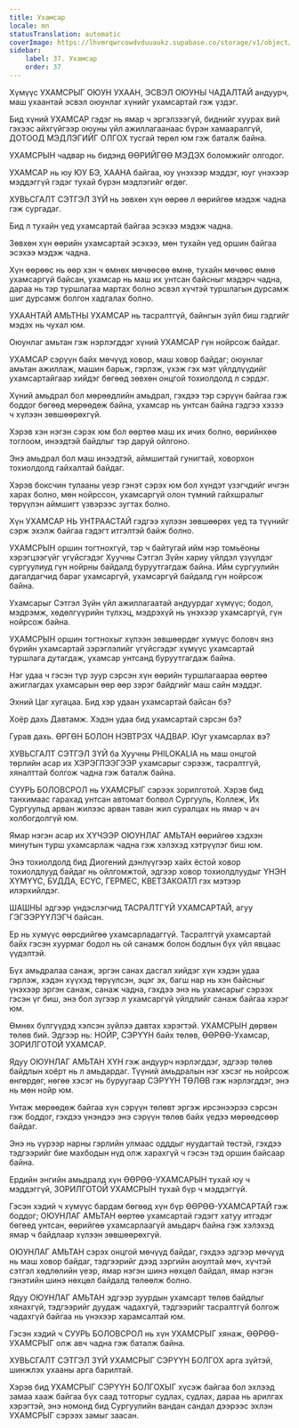 ```yaml
---
title: Ухамсар
locale: mn
statusTranslation: automatic
coverImage: https://lhvmrqwrcowdvduuaukz.supabase.co/storage/v1/object/public/strapi-uploads/small_cover-educacion-fundamental.webp-2d51a7828a2b1309555be27f7e2a61a0.webp
sidebar:
    label: 37. Ухамсар
    order: 37
---
```

Хүмүүс УХАМСРЫГ ОЮУН УХААН, ЭСВЭЛ ОЮУНЫ ЧАДАЛТАЙ андуурч, маш ухаантай эсвэл оюунлаг хүнийг ухамсартай гэж үздэг.

Бид хүний УХАМСАР гэдэг нь ямар ч эргэлзээгүй, биднийг хуурах вий гэхээс айхгүйгээр оюуны үйл ажиллагаанаас бүрэн хамааралгүй, ДОТООД МЭДЛЭГИЙГ ОЛГОХ тусгай төрөл юм гэж баталж байна.

УХАМСРЫН чадвар нь бидэнд ӨӨРИЙГӨӨ МЭДЭХ боломжийг олгодог.

УХАМСАР нь юу ЮУ БЭ, ХААНА байгаа, юу үнэхээр мэддэг, юуг үнэхээр мэддэггүй гэдэг тухай бүрэн мэдлэгийг өгдөг.

ХУВЬСГАЛТ СЭТГЭЛ ЗҮЙ нь зөвхөн хүн өөрөө л өөрийгөө мэдэж чадна гэж сургадаг.

Бид л тухайн үед ухамсартай байгаа эсэхээ мэдэж чадна.

Зөвхөн хүн өөрийн ухамсартай эсэхээ, мөн тухайн үед оршин байгаа эсэхээ мэдэж чадна.

Хүн өөрөөс нь өөр хэн ч өмнөх мөчөөсөө өмнө, тухайн мөчөөс өмнө ухамсаргүй байсан, ухамсар нь маш их унтсан байсныг мэдэрч чадна, дараа нь тэр туршлагаа мартах болно эсвэл хүчтэй туршлагын дурсамж шиг дурсамж болгон хадгалах болно.

УХААНТАЙ АМЬТНЫ УХАМСАР нь тасралтгүй, байнгын зүйл биш гэдгийг мэдэх нь чухал юм.

Оюунлаг амьтан гэж нэрлэгддэг хүний УХАМСАР гүн нойрсож байдаг.

УХАМСАР сэрүүн байх мөчүүд ховор, маш ховор байдаг; оюунлаг амьтан ажиллаж, машин барьж, гэрлэж, үхэж гэх мэт үйлдлүүдийг ухамсартайгаар хийдэг бөгөөд зөвхөн онцгой тохиолдолд л сэрдэг.

Хүний амьдрал бол мөрөөдлийн амьдрал, гэхдээ тэр сэрүүн байгаа гэж боддог бөгөөд мөрөөдөж байна, ухамсар нь унтсан байна гэдгээ хэзээ ч хүлээн зөвшөөрөхгүй.

Хэрэв хэн нэгэн сэрэх юм бол өөртөө маш их ичих болно, өөрийнхөө тоглоом, инээдтэй байдлыг тэр даруй ойлгоно.

Энэ амьдрал бол маш инээдтэй, аймшигтай гунигтай, ховорхон тохиолдолд гайхалтай байдаг.

Хэрэв боксчин тулааны үеэр гэнэт сэрэх юм бол хүндэт үзэгчдийг ичгэн харах болно, мөн нойрссон, ухамсаргүй олон түмний гайхшралыг төрүүлэн аймшигт үзвэрээс зугтах болно.

Хүн УХАМСАР НЬ УНТРААСТАЙ гэдгээ хүлээн зөвшөөрөх үед та түүнийг сэрж эхэлж байгаа гэдэгт итгэлтэй байж болно.

УХАМСРЫН оршин тогтнохгүй, тэр ч байтугай ийм нэр томьёоны хэрэгцээгүйг үгүйсгэдэг Хуучны Сэтгэл Зүйн хариу үйлдэл үзүүлдэг сургуулиуд гүн нойрны байдалд буруутгагдаж байна. Ийм сургуулийн дагалдагчид бараг ухамсаргүй, ухамсаргүй байдалд гүн нойрсож байна.

Ухамсарыг Сэтгэл Зүйн үйл ажиллагаатай андуурдаг хүмүүс; бодол, мэдрэмж, хөдөлгүүрийн түлхэц, мэдрэхүй нь үнэхээр ухамсаргүй, гүн нойрсож байна.

УХАМСРЫН оршин тогтнохыг хүлээн зөвшөөрдөг хүмүүс боловч янз бүрийн ухамсартай зэрэглэлийг үгүйсгэдэг хүмүүс ухамсартай туршлага дутагдаж, ухамсар унтсанд буруутгагдаж байна.

Нэг удаа ч гэсэн түр зуур сэрсэн хүн өөрийн туршлагаараа өөртөө ажиглагдах ухамсарын өөр өөр зэрэг байдгийг маш сайн мэддэг.

Эхний Цаг хугацаа. Бид хэр удаан ухамсартай байсан бэ?

Хоёр дахь Давтамж. Хэдэн удаа бид ухамсартай сэрсэн бэ?

Гурав дахь. ӨРГӨН БОЛОН НЭВТРЭХ ЧАДВАР. Юуг ухамсарлах вэ?

ХУВЬСГАЛТ СЭТГЭЛ ЗҮЙ ба Хуучны PHILOKALIA нь маш онцгой төрлийн асар их ХЭРЭГЛЭЭГЭЭР ухамсарыг сэрээж, тасралтгүй, хяналттай болгож чадна гэж баталж байна.

СУУРЬ БОЛОВСРОЛ нь УХАМСРЫГ сэрээх зорилготой. Хэрэв бид танхимаас гарахад унтсан автомат болвол Сургууль, Коллеж, Их Сургуульд арван жилээс арван таван жил суралцах нь ямар ч ач холбогдолгүй юм.

Ямар нэгэн асар их ХҮЧЭЭР ОЮУНЛАГ АМЬТАН өөрийгөө хэдхэн минутын турш ухамсарлаж чадна гэж хэлэхэд хэтрүүлэг биш юм.

Энэ тохиолдолд бид Диогений дэнлүүгээр хайх ёстой ховор тохиолдлууд байдаг нь ойлгомжтой, эдгээр ховор тохиолдлуудыг ҮНЭН ХҮМҮҮС, БУДДА, ЕСҮС, ГЕРМЕС, КВЕТЗАКОАТЛ гэх мэтээр илэрхийлдэг.

ШАШНЫ эдгээр үндэслэгчид ТАСРАЛТГҮЙ УХАМСАРТАЙ, агуу ГЭГЭЭРҮҮЛЭГЧ байсан.

Ер нь хүмүүс өөрсдийгөө ухамсарладаггүй. Тасралтгүй ухамсартай байх гэсэн хуурмаг бодол нь ой санамж болон бодлын бүх үйл явцаас үүдэлтэй.

Бүх амьдралаа санаж, эргэн санах дасгал хийдэг хүн хэдэн удаа гэрлэж, хэдэн хүүхэд төрүүлсэн, эцэг эх, багш нар нь хэн байсныг үнэхээр эргэн санаж, санаж чадна, гэхдээ энэ нь ухамсарыг сэрээх гэсэн үг биш, энэ бол зүгээр л ухамсаргүй үйлдлийг санаж байгаа хэрэг юм.

Өмнөх бүлгүүдэд хэлсэн зүйлээ давтах хэрэгтэй. УХАМСРЫН дөрвөн төлөв бий. Эдгээр нь: НОЙР, СЭРҮҮН байх төлөв, ӨӨРӨӨ-Ухамсар, ЗОРИЛГОТОЙ УХАМСАР.

Ядуу ОЮУНЛАГ АМЬТАН ХҮН гэж андуурч нэрлэгддэг, эдгээр төлөв байдлын хоёрт нь л амьдардаг. Түүний амьдралын нэг хэсэг нь нойрсож өнгөрдөг, нөгөө хэсэг нь буруугаар СЭРҮҮН ТӨЛӨВ гэж нэрлэгддэг, энэ нь мөн нойр юм.

Унтаж мөрөөдөж байгаа хүн сэрүүн төлөвт эргэж ирсэнээрээ сэрсэн гэж боддог, гэхдээ үнэндээ энэ сэрүүн төлөв байх үедээ мөрөөдсөөр байдаг.

Энэ нь үүрээр нарны гэрлийн улмаас одддыг нуудагтай төстэй, гэхдээ тэдгээрийг бие махбодын нүд олж харахгүй ч гэсэн тэд оршин байсаар байна.

Ердийн энгийн амьдралд хүн ӨӨРӨӨ-УХАМСАРЫН тухай юу ч мэддэггүй, ЗОРИЛГОТОЙ УХАМСРЫН тухай бүр ч мэддэггүй.

Гэсэн хэдий ч хүмүүс бардам бөгөөд хүн бүр ӨӨРӨӨ-УХАМСАРТАЙ гэж боддог; ОЮУНЛАГ АМЬТАН өөртөө ухамсартай гэдэгт хатуу итгэдэг бөгөөд унтсан, өөрийгөө ухамсарлаагүй амьдарч байна гэж хэлэхэд ямар ч байдлаар хүлээн зөвшөөрөхгүй.

ОЮУНЛАГ АМЬТАН сэрэх онцгой мөчүүд байдаг, гэхдээ эдгээр мөчүүд нь маш ховор байдаг, тэдгээрийг дээд зэргийн аюултай мөч, хүчтэй сэтгэл хөдлөлийн үеэр, ямар нэгэн шинэ нөхцөл байдал, ямар нэгэн гэнэтийн шинэ нөхцөл байдалд төлөөлж болно.

Ядуу ОЮУНЛАГ АМЬТАН эдгээр зуурдын ухамсарт төлөв байдлыг хянахгүй, тэдгээрийг дуудаж чадахгүй, тэдгээрийг тасралтгүй болгож чадахгүй байгаа нь үнэхээр харамсалтай юм.

Гэсэн хэдий ч СУУРЬ БОЛОВСРОЛ нь хүн УХАМСРЫГ хянаж, ӨӨРӨӨ-УХАМСРЫГ олж авч чадна гэж баталж байна.

ХУВЬСГАЛТ СЭТГЭЛ ЗҮЙ УХАМСРЫГ СЭРҮҮН БОЛГОХ арга зүйтэй, шинжлэх ухааны арга барилтай.

Хэрэв бид УХАМСРЫГ СЭРҮҮН БОЛГОХЫГ хүсэж байгаа бол эхлээд замаа хааж байгаа бүх саад тотгорыг судлах, судлах, дараа нь арилгах хэрэгтэй, энэ номонд бид Сургуулийн вандан сандал дээрээс эхлэн УХАМСРЫГ сэрээх замыг заасан.

